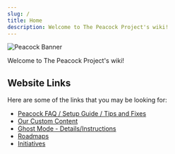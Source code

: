 ```yaml
---
slug: /
title: Home
description: Welcome to The Peacock Project's wiki!
---
```



<Image alt="Peacock Banner" img={Banner} />

Welcome to The Peacock Project's wiki!

## Website Links

Here are some of the links that you may be looking for:

-   [Peacock FAQ / Setup Guide / Tips and Fixes](intel)
-   [Our Custom Content](custom-content.mdx)
-   [Ghost Mode - Details/Instructions](ghost-mode.md)
-   [Roadmaps](roadmaps.mdx)
-	[Initiatives](initiatives.md)
